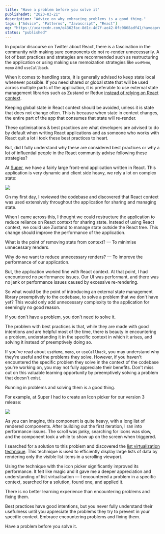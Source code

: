 ```yaml
---
title: "Have a problem before you solve it"
publishedAt: "2023-03-21"
description: "Advice on why embracing problems is a good thing."
tags: ["Advice", "Patterns", "Javascript", "React"]
og: "https://ucarecdn.com/e4362fac-8d1c-4d7f-ae42-0fc0868adf41/haveaproblembeforeyousolveitog.png"
status: "published"
---
```


In popular discourse on Twitter about React, there is a fascination in the community with making sure components do not re-render unnecessarily. A lot of best practices and strategies are recommended such as restructuring the application or using making use memoization strategies like `useMemo`, `memo` and `useCallback`.

When it comes to handling state, it is generally advised to keep state local whenever possible. If you need shared or global state that will be used across multiple parts of the application, it is preferable to use external state management libraries such as Zustand or Redux [instead of relying on React context](https://blog.isquaredsoftware.com/2021/01/context-redux-differences/).

Keeping global state in React context should be avoided, unless it is state that does not change often. This is because when state in context changes, the entire part of the app that consumes that state will re-render.

These optimisations & best practices are what developers are advised to do by default when writing React applications and as someone who works with React quit a lot i took these best practices to heart.

But, did I fully understand why these are considered best practices or why a lot of influential people in the React community advise following these strategies?

At [Super](https://super.so/), we have a fairly large front-end application written in React. This application is very dynamic and client side heavy, we rely a lot on complex state:

<Image
  src="/articles/have-a-problem-before-you-solve-it/super-app-demo.png"
  width={1000}
  height={720}
/>

On my first day, I reviewed the codebase and discovered that React context was used extensively throughout the application for sharing and managing state.

When I came across this, I thought we could restructure the application to reduce reliance on React context for sharing state. Instead of using React context, we could use Zustand to manage state outside the React tree. This change should improve the performance of the application.

What is the point of removing state from context? — To minimise unnecessary renders.

Why do we want to reduce unnecessary renders? — To improve the performance of our application.

But, the application worked fine with React context. At that point, I had encountered no performance issues. Our UI was performant, and there was no jank or performance issues caused by excessive re-rendering.

So what would be the point of introducing an external state management library preemptively to the codebase, to solve a problem that we don't have yet? This would only add unnecessary complexity to the application for seemingly no good reason.

<Callout heading="It makes sense to first have a problem before you solve it">
  If you don't have a problem, you don't need to solve it.
</Callout>

The problem with best practices is that, while they are made with good intentions and are helpful most of the time, there is beauty in encountering a problem, understanding it in the specific context in which it arises, and solving it instead of preemptively doing so.

If you've read about `useMemo`, `memo`, or `useCallback`, you may understand why they're useful and the problems they solve. However, if you haven't encountered the specific problem they solve in the context of the codebase you're working on, you may not fully appreciate their benefits. Don't miss out on this valuable learning opportunity by preemptively solving a problem that doesn't exist.

Running in problems and solving them is a good thing.

For example, at Super I had to create an Icon picker for our version 3 release:

<Image
  src="/articles/have-a-problem-before-you-solve-it/icon-picker-demo.gif"
  width={1000}
  height={720}
/>

As you can imagine, this component is quite heavy, with a long list of rendered components. After building out the first iteration, I ran into performance issues. The scroll was janky, searching for icons was slow, and the component took a while to show up on the screen when triggered.

I searched for a solution to this problem and discovered the [list virtualization technique](https://www.patterns.dev/posts/virtual-lists). This technique is used to efficiently display large lists of data by rendering only the visible list items in a scrolling viewport.

Using the technique with the icon picker significantly improved its performance. It felt like magic and it gave me a deeper appreciation and understanding of list virtualisation — I encountered a problem in a specific context, searched for a solution, found one, and applied it.

There is no better learning experience than encountering problems and fixing them.

Best practices have good intentions, but you never fully understand their usefulness until you appreciate the problems they try to prevent in your specific context. Embrace encountering problems and fixing them.

Have a problem before you solve it.
